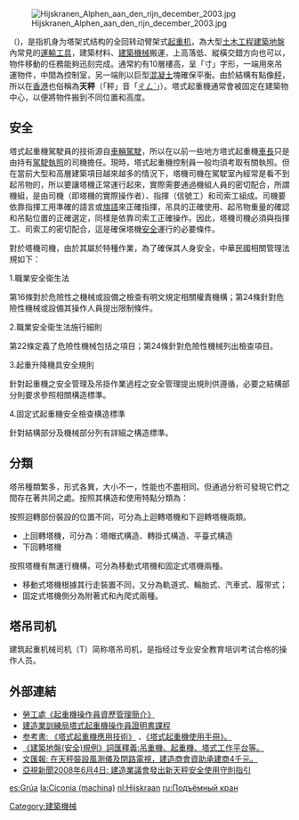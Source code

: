 {{問題條目|
{{Unreferenced|time=2007-10-4}}
{{expand|time=2007-10-04T14:30:08Z}}
{{Expert|time=2015-12-14T03:36:16+00:00}}
}}
[[File:Hijskranen_Alphen_aan_den_rijn_december_2003.jpg|thumb]]

{{地區用詞|cn=塔式吊車|tw=塔式起重機|hk=cn|mo=cn|sg=cn|}}（{{lang-en|tower crane}})，是指机身为塔架式结构的全回转动臂架式[[起重机|起重机]]，為大型[[土木工程|土木工程]][[建築地盤|建築地盤]]內常見的[[運輸工具|運輸工具]]，建築材料、[[建築|建築]][[機械|機械]]搬運，上高落低、縱橫交錯方向也可以，物件移動的任務能夠迅刻完成。通常約有10層樓高，呈「寸」字形，一端用來吊運物件，中間為控制室，另一端則以巨型[[混凝土|混凝土]]塊確保平衡。由於結構有點像[[秤|秤]]，所以在[[香港|香港]]也俗稱為'''天秤'''（「秤」音「[[ㄔㄥˋ|ㄔㄥˋ]]」）。塔式起重機通常會被固定在建築物中心，以便將物件搬到不同位置和高度。

== 安全 ==
塔式起重機駕駛員的技術源自[[車輛|車輛]][[駕駛|駕駛]]，所以在以前一些地方塔式起重機[[車長|車長]]只是由持有[[駕駛執照|駕駛執照]]的司機擔任。現時，塔式起重機控制員一般均須考取有關執照。但在當前大型和高層建築項目越來越多的情況下，塔機司機在駕駛室內經常是看不到起吊物的，所以要讓塔機正常運行起來，實際需要通過機組人員的密切配合，所謂機組，是由司機（即塔機的實際操作者）、指揮（信號工）和司索工組成。司機要依靠指揮工用準確的語言或[[旗語|旗語]]來正確指揮，吊具的正確使用、起吊物重量的確認和吊點位置的正確選定，同樣是依靠司索工正確操作。因此，塔機司機必須與指揮工、司索工的密切配合，這是確保塔機[[安全|安全]]運行的必要條件。

對於塔機司機，由於其屬於特種作業，為了確保其人身安全，中華民國相關管理法規如下：

1.職業安全衛生法

第16條對於危險性之機械或設備之檢查有明文規定相關權責機構；第24條針對危險性機械或設備其操作人員提出限制條件。

2.職業安全衛生法施行細則

第22條定義了危險性機械包括之項目；第24條針對危險性機械列出檢查項目。

3.起重升降機具安全規則

針對起重機之安全管理及吊掛作業過程之安全管理提出規則供遵循，必要之結構部分則要求參照相關構造標準。

4.固定式起重機安全檢查構造標準

針對結構部分及機械部分列有詳細之構造標準。

== 分類 ==

塔吊種類繁多，形式各異，大小不一，性能也不盡相同。但通過分析可發現它們之間存在著共同之處。按照其構造和使用特點分類為：

按照迴轉部份裝設的位置不同，可分為上迴轉塔機和下迴轉塔機兩類。
*上回轉塔機，可分為：塔帽式構造、轉掛式構造、平臺式構造
*下回轉塔機

按照塔機有無運行機構，可分為移動式塔機和固定式塔機兩種。
*移動式塔機根據其行走裝置不同，又分為軌道式、輪胎式、汽車式、履带式；
*固定式塔機側分為附著式和內爬式兩種。
==塔吊司机==
{{Main|建筑起重机械司机（T）}}
建筑起重机械司机（T）简称塔吊司机，是指经过专业安全教育培训考试合格的操作人员。

== 外部連結 ==
{{commonscat|Cranes}}
* [[勞工處|勞工處]][http://www.oshc.org.hk/others/bookshelf/BL035C.pdf 《起重機操作員資歷管理簡介》] {{Wayback|url=http://www.oshc.org.hk/others/bookshelf/BL035C.pdf |date=20160304115223 }}
* [[建造業訓練局|建造業訓練局]][https://web.archive.org/web/20010615133544/http://cita.edu.hk/newclass/ccourse.htm#7 塔式起重機操作員證明書課程]
* [http://www.buildbook.com.cn/book/detail.asp?bookid=B10010756 参考書: 《塔式起重機應用技術》] {{Wayback|url=http://www.buildbook.com.cn/book/detail.asp?bookid=B10010756 |date=20150403002443 }}、[http://www.buildbook.com.cn/book/detail.asp?bookid=B10007984 《塔式起重機使用手冊》。] {{Wayback|url=http://www.buildbook.com.cn/book/detail.asp?bookid=B10007984 |date=20150402215900 }} 
* [http://www.legislation.gov.hk/blis_ind.nsf/b0bf723264bb0d11482564820006a88f/3a6966e11d779b8648256df8000da029?OpenDocument 《建築地盤(安全)規例》詞匯釋義:吊重機、起重機、塔式工作平台等。] {{Wayback|url=http://www.legislation.gov.hk/blis_ind.nsf/b0bf723264bb0d11482564820006a88f/3a6966e11d779b8648256df8000da029?OpenDocument |date=20160307053650 }}
* [http://paper.wenweipo.com/2008/06/05/HK0806050041.htm 文匯報: 在天秤裝設風測儀及閉路電視，建造商會資助承建商4千元。] {{Wayback|url=http://paper.wenweipo.com/2008/06/05/HK0806050041.htm |date=20200410024815 }}
* [https://web.archive.org/web/20080605123154/http://www.hkatvnews.com/v3/share_out/_content/2008/06/04/atvnews_118278.html 亞視新聞2008年6月4日: 建造業議會發出新天秤安全使用守則指引]
[[Category:建築機械|Category:建築機械]]

[[es:Grúa|es:Grúa]]
[[la:Ciconia_(machina)|la:Ciconia (machina)]]
[[nl:Hijskraan|nl:Hijskraan]]
[[ru:Подъёмный_кран|ru:Подъёмный кран]]
